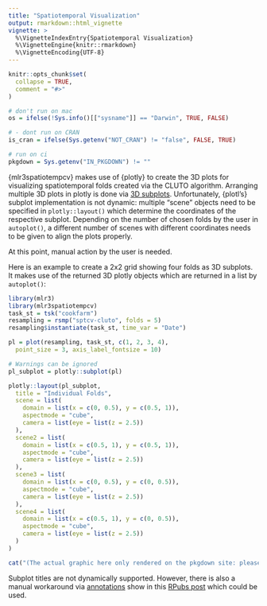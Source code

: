 ```yaml
---
title: "Spatiotemporal Visualization"
output: rmarkdown::html_vignette
vignette: >
  %\VignetteIndexEntry{Spatiotemporal Visualization}
  %\VignetteEngine{knitr::rmarkdown}
  %\VignetteEncoding{UTF-8}
---
```


```r
knitr::opts_chunk$set(
  collapse = TRUE,
  comment = "#>"
)

# don't run on mac
os = ifelse(!Sys.info()[["sysname"]] == "Darwin", TRUE, FALSE)

# - dont run on CRAN
is_cran = ifelse(Sys.getenv("NOT_CRAN") != "false", FALSE, TRUE)

# run on ci
pkgdown = Sys.getenv("IN_PKGDOWN") != ""
```

{mlr3spatiotempcv} makes use of {plotly} to create the 3D plots for visualizing spatiotemporal folds created via the CLUTO algorithm.
Arranging multiple 3D plots in plotly is done via [3D subplots](https://plotly.com/r/3d-subplots/).
Unfortunately, {plotl's} subplot implementation is not dynamic: multiple "scene" objects need to be specified in `plotly::layout()` which determine the coordinates of the respective subplot.
Depending on the number of chosen folds by the user in `autoplot()`, a different number of scenes with different coordinates needs to be given to align the plots properly.

At this point, manual action by the user is needed.

Here is an example to create a 2x2 grid showing four folds as 3D subplots.
It makes use of the returned 3D plotly objects which are returned in a list by `autoplot()`:

```r
library(mlr3)
library(mlr3spatiotempcv)
task_st = tsk("cookfarm")
resampling = rsmp("sptcv-cluto", folds = 5)
resampling$instantiate(task_st, time_var = "Date")

pl = plot(resampling, task_st, c(1, 2, 3, 4),
  point_size = 3, axis_label_fontsize = 10)

# Warnings can be ignored
pl_subplot = plotly::subplot(pl)

plotly::layout(pl_subplot,
  title = "Individual Folds",
  scene = list(
    domain = list(x = c(0, 0.5), y = c(0.5, 1)),
    aspectmode = "cube",
    camera = list(eye = list(z = 2.5))
  ),
  scene2 = list(
    domain = list(x = c(0.5, 1), y = c(0.5, 1)),
    aspectmode = "cube",
    camera = list(eye = list(z = 2.5))
  ),
  scene3 = list(
    domain = list(x = c(0, 0.5), y = c(0, 0.5)),
    aspectmode = "cube",
    camera = list(eye = list(z = 2.5))
  ),
  scene4 = list(
    domain = list(x = c(0.5, 1), y = c(0, 0.5)),
    aspectmode = "cube",
    camera = list(eye = list(z = 2.5))
  )
)
```

```r
cat("(The actual graphic here only rendered on the pkgdown site: please visit https://mlr3spatiotempcv.mlr-org.com.)")
```

Subplot titles are not dynamically supported.
However, there is also a manual workaround via [annotations](https://plotly.com/r/reference/#layout-annotations) show in this [RPubs post](https://rpubs.com/bcd/subplot-titles) which could be used.
